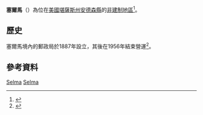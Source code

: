 {{noteTA
|1=zh-hans:县;zh-hk:縣;zh-tw:郡;
}}
{{Infobox settlement
|official_name = 塞爾馬
|native_name = Selma
|settlement_type = [[非建制地區|非建制地區]] 
|nickname = 
|motto =
|pushpin_map=USA Kansas
|coordinates_region = US-KS
|subdivision_type = [[世界政區索引|國家]]
|subdivision_name = [[美国|美国]]
|subdivision_type1 = [[美國行政區劃|州]]
|subdivision_name1 = [[堪薩斯州|堪薩斯州]]
|subdivision_type2 = [[堪薩斯州行政區劃|縣]]
|subdivision_name2 = [[安德森縣_(堪薩斯州)|安德森縣]]
|unit_pref  =  
|area_footnotes = 
|area_magnitude = 
|area_total_km2 = 
|population_as_of = 
|population_footnotes = 
|population_total = 
|population_density_km2 = 
|timezone = 
|utc_offset = 
|timezone_DST = 
|utc_offset_DST = 
|elevation_footnotes = 
|elevation_m = 
|elevation_ft = 
|latd = 38 |latm = 08 |lats = 05 |latNS = N 
|longd = 95 |longm = 07 |longs = 24 |longEW = W 
|coordinates_display=%
|area_code =
|blank_name = [[地名信息系统|GNIS]] ID
|blank_info = 
|website = 
}}

'''塞爾馬'''（{{lang-en|'''Selma'''}}）為位在[[美國|美國]][[堪薩斯州|堪薩斯州]][[安德森縣_(堪薩斯州)|安德森縣]]的[[非建制地區|非建制地區]]<ref>{{GNIS|477894|name=Selma, Kansas}}</ref>。

==歷史==
塞爾馬境內的郵政局於1887年設立，其後在1956年結束營運<ref>{{cite web | url=http://www.kshs.org/geog/geog_postoffices/search/county:AN | title=Kansas Post Offices, 1828-1961 | publisher=Kansas Historical Society | accessdate=4 June 2014 | deadurl=yes | archiveurl=https://web.archive.org/web/20131009123735/http://www.kshs.org/geog/geog_postoffices/search/county:AN | archivedate=2013年10月9日 }}</ref>。

==參考資料==
{{Reflist}}

{{安德森縣 (堪薩斯州)}}

[[Category:安德森縣非建制地區_(堪薩斯州)|Selma]]
[[Category:堪薩斯州非建制地區|Selma]]

{{AndersonCountyKS-geo-stub}}